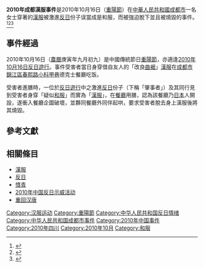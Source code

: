 {{Infobox event
| title                    = 2010年成都漢服事件
| image                    =
| image_size               =
| image_alt                =
| caption                  =
| time                     =
| duration                 =
| date                     = {{start date|2010|10|16}}
| venue                    =
| location                 ={{CHN}}[[成都市|成都市]][[錦江區|錦江區]][[春熙路|春熙路]][[小科甲巷|小科甲巷]]
| coordinates              = <!-- {{coord|LAT|LON|region:XXXX_type:event|display=inline,title}} -->
| also_known_as            =
| type                     =
| theme                    =
| cause                    =[[2010年10月16日反日遊行|2010年10月16日反日遊行]]<br />一激進[[反日|反日]]份子把一位穿[[漢服|漢服]]者誤視為穿[[和服|和服]]者肇事
| first_reporter           =
| budget                   =
| patron                   = <!-- or |patrons= -->
| organisers               = <!-- or |organizers= -->
| filmed_by                =
| participants             =
| outcome                  =肇事反[[日本|日]]份子及一夥同行者要求穿[[漢服|漢服]]者當眾脫下整套[[漢服|漢服]]並當場局部燒毀，受害者表示已向當地公安單位立案。
}}

'''2010年成都漢服事件'''是2010年10月16日（[[重陽節|重陽節]]）在[[中華人民共和國|中華人民共和國]][[成都市|成都市]]一名女士穿著的[[漢服|漢服]]被激進[[反日|反日]]份子误當成是和服，而被強迫脫下並且被燒毀的事件。<ref>{{Cite web|url=http://www.nownews.com/2010/10/18/162-2655994.htm|title=誤把漢服當和服　成都大學生竟要女孩當眾脫衣|publisher=台灣NOW新聞|date=2010年10月18日|accessdate=2010年10月18日|archive-date=2013年10月4日|archive-url=https://web.archive.org/web/20131004225947/http://www.nownews.com/2010/10/18/162-2655994.htm|dead-url=no}}</ref><ref>{{Cite web|url=http://www.cbsnews.com/stories/2010/10/18/ap/asia/main6968150.shtml|title=China Allows Rowdy Anti-Japanese Protests|publisher=CBS News|date=2010年10月18日|deadurl=yes|archiveurl=https://web.archive.org/web/20101020092027/http://www.cbsnews.com/stories/2010/10/18/ap/asia/main6968150.shtml|archivedate=2010年10月20日|accessdate=2010年10月21日}}</ref><ref>{{Cite web|url=http://video.sina.com.cn/v/b/56672652-1994752034.html|title=2010年成都汉服被烧事件|publisher=新浪視頻|date=2011年7月15日|accessdate=2012年8月21日|archive-date=2015年6月26日|archive-url=https://web.archive.org/web/20150626141039/http://video.sina.com.cn/v/b/56672652-1994752034.html|dead-url=no}}</ref>

==事件經過==
2010年10月16日（[[農曆|農曆]]庚寅年九月初九）是中國傳統節日[[重陽節|重陽節]]，亦適逢[[2010年10月16日反日遊行|2010年10月16日反日遊行]]。事件受害者當日身穿借自友人的「改良[[曲裾|曲裾]]」[[漢服|漢服]]在[[成都市|成都市]][[錦江區|錦江區]][[春熙路|春熙路]][[小科甲巷|小科甲巷]]德克士餐廳吃饭。

受害者進膳時，一位於[[2010年10月16日反日遊行|反日遊行]]中之激進[[反日|反日]]份子（下稱「肇事者」）及其同行見到受害者身穿「疑似[[和服|和服]]」而實為「[[漢服|漢服]]」，在[[餐廳|餐廳]]用膳，認為該餐廳乃[[日本|日本]]人開設，遂衝入餐廳企圖破壞，並夥同餐廳外同伴起哄，要求受害者脫去身上漢服後將其燒毀。

==參考文獻==
<div class="references-small">
<references></references>
</div>

==相關條目==
*[[漢服|漢服]]
*[[反日|反日]]
*[[憤青|憤青]]
*[[2010年中国反日示威活动|2010年中国反日示威活动]]
*[[重回汉唐|重回汉唐]]

[[Category:汉服运动|Category:汉服运动]]
[[Category:重陽節|Category:重陽節]]
[[Category:中华人民共和国反日情绪|Category:中华人民共和国反日情绪]]
[[Category:中华人民共和国成都市事件|Category:中华人民共和国成都市事件]]
[[Category:2010年中国事件|Category:2010年中国事件]]
[[Category:2010年四川|Category:2010年四川]]
[[Category:2010年10月|Category:2010年10月]]
[[Category:和服|Category:和服]]